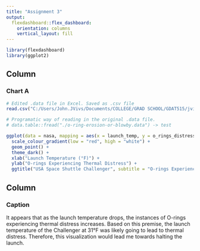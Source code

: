 ```yaml
---
title: "Assignment 3"
output: 
  flexdashboard::flex_dashboard:
    orientation: columns
    vertical_layout: fill
---
```


```r
library(flexdashboard)
library(ggplot2)
```

Column {data-width=650}
-----------------------------------------------------------------------

### Chart A

```r
# Edited .data file in Excel. Saved as .csv file
read.csv("C:/Users/John.JVivs/Documents/COLLEGE/GRAD SCHOOL/GDAT515/jviviani-assignment3/o-ring-erosion-or-blowby.csv") -> nasa

# Programatic way of reading in the original .data file.
# data.table::fread("./o-ring-erosion-or-blowby.data") -> test

ggplot(data = nasa, mapping = aes(x = launch_temp, y = o_rings_distress, color = flight_number)) + 
  scale_colour_gradient(low = "red", high = "white") + 
  geom_point() + 
  theme_dark() +
  xlab("Launch Temperature (°F)") + 
  ylab("O-rings Experiencing Thermal Distress") + 
  ggtitle("USA Space Shuttle Challenger", subtitle = "O-rings Experiencing Thermal Distress Versus Launch Temperature")


```

Column {data-width=350}
-----------------------------------------------------------------------

### Caption

It appears that as the launch temperature drops, the instances of O-rings experiencing thermal distress increases. Based on this premise, the launch temperature of the Challenger at 31°F was likely going to lead to thermal distress. Therefore, this visualization would lead me towards halting the launch.

```r

```

